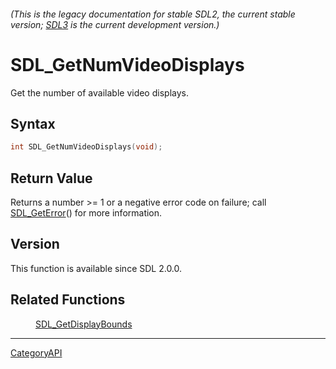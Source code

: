 ====== (This is the legacy documentation for stable SDL2, the current stable version; [https://wiki.libsdl.org/SDL3/ SDL3] is the current development version.) ======
= SDL_GetNumVideoDisplays =

Get the number of available video displays.

== Syntax ==

<syntaxhighlight lang='c'>
int SDL_GetNumVideoDisplays(void);
</syntaxhighlight>

== Return Value ==

Returns a number >= 1 or a negative error code on failure; call
[[SDL_GetError]]() for more information.

== Version ==

This function is available since SDL 2.0.0.

== Related Functions ==

:[[SDL_GetDisplayBounds]]

----
[[CategoryAPI]]


